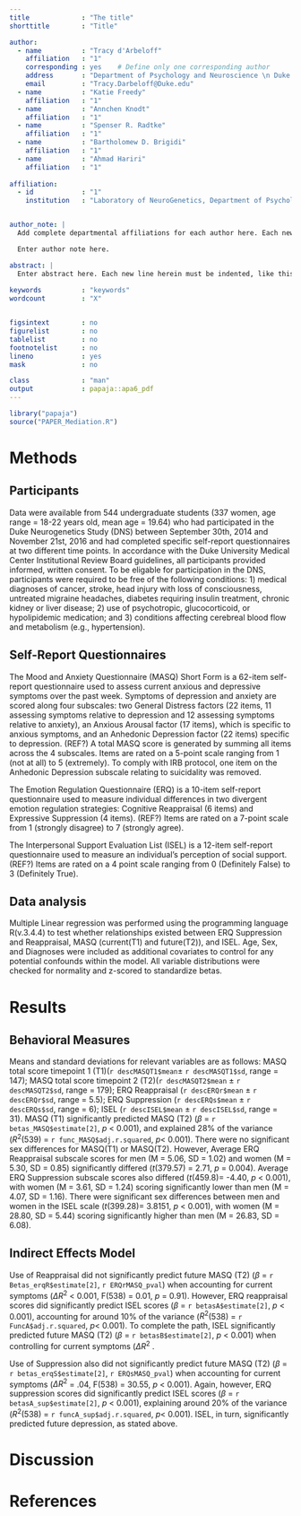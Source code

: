 ```yaml
---
title             : "The title"
shorttitle        : "Title"

author: 
  - name          : "Tracy d'Arbeloff"
    affiliation   : "1"
    corresponding : yes    # Define only one corresponding author
    address       : "Department of Psychology and Neuroscience \n Duke University \n Durham, NC 27708, USA"
    email         : "Tracy.Darbeloff@Duke.edu"
  - name          : "Katie Freedy"
    affiliation   : "1"
  - name          : "Annchen Knodt"
    affiliation   : "1"
  - name          : "Spenser R. Radtke"
    affiliation   : "1"
  - name          : "Bartholomew D. Brigidi"
    affiliation   : "1"
  - name          : "Ahmad Hariri"
    affiliation   : "1"
    
affiliation:
  - id            : "1"
    institution   : "Laboratory of NeuroGenetics, Department of Psychology and Neuroscience, Duke University, Durham, NC 27708, USA"


author_note: |
  Add complete departmental affiliations for each author here. Each new line herein must be indented, like this line.

  Enter author note here.

abstract: |
  Enter abstract here. Each new line herein must be indented, like this line.
  
keywords          : "keywords"
wordcount         : "X"


figsintext        : no
figurelist        : no
tablelist         : no
footnotelist      : no
lineno            : yes
mask              : no

class             : "man"
output            : papaja::apa6_pdf
---
```


```r
library("papaja")
source("PAPER_Mediation.R")
```

# Methods

## Participants
Data were available from 544 undergraduate students (337 women, age range = 18-22 years old, mean age = 19.64) who had participated in the Duke Neurogenetics Study (DNS) between September 30th, 2014 and November 21st, 2016 and had completed specific self-report questionnaires at two different time points. 
In accordance with the Duke University Medical Center Institutional Review Board guidelines, all participants provided informed, written consent. To be eligable for participation in the DNS, participants were required to be free of the following conditions: 1) medical diagnoses of cancer, stroke, head injury with loss of consciousness, untreated migraine headaches, diabetes requiring insulin treatment, chronic kidney or liver disease; 2) use of psychotropic, glucocorticoid, or hypolipidemic medication; and 3) conditions affecting cerebreal blood flow and metabolism (e.g., hypertension).

## Self-Report Questionnaires
The Mood and Anxiety Questionnaire (MASQ) Short Form is a 62-item self-report questionnaire used to assess current anxious and depressive symptoms over the past week. Symptoms of depression and anxiety are scored along four subscales: two General Distress factors (22 items, 11 assessing symptoms relative to depression and 12 assessing symptoms relative to anxiety), an Anxious Arousal factor (17 items), which is specific to anxious symptoms, and an Anhedonic Depression factor (22 items) specific to depression. (REF?)  A total MASQ score is generated by summing all items across the 4 subscales.  Items are rated on a 5-point scale ranging from 1 (not at all) to 5 (extremely).  To comply with IRB protocol, one item on the Anhedonic Depression subscale relating to suicidality was removed.

The Emotion Regulation Questionnaire (ERQ) is a 10-item self-report questionnaire used to measure individual differences in two divergent emotion regulation strategies: Cognitive Reappraisal (6 items) and Expressive Suppression (4 items). (REF?)  Items are rated on a 7-point scale from 1 (strongly disagree) to 7 (strongly agree).

The Interpersonal Support Evaluation List (ISEL) is a 12-item self-report questionnaire used to measure an individual's perception of social support.(REF?) Items are rated on a 4 point scale ranging from 0 (Definitely False) to 3 (Definitely True). 

## Data analysis
Multiple Linear regression was performed using the programming language R(v.3.4.4) to test whether relationships existed between ERQ Suppression and Reappraisal, MASQ (current(T1) and future(T2)), and ISEL. Age, Sex, and Diagnoses were included as additional covariates to control for any potential confounds within the model. All variable distributions were checked for normality and z-scored to standardize betas.

# Results

## Behavioral Measures
Means and standard deviations for relevant variables are as follows: MASQ total score timepoint 1 (T1)(`r descMASQT1$mean`± `r descMASQT1$sd`, range = 147); MASQ total score timepoint 2 (T2)(`r descMASQT2$mean` ± `r descMASQT2$sd`, range = 179); ERQ Reappraisal (`r descERQr$mean` ± `r descERQr$sd`, range = 5.5); ERQ Suppression (`r descERQs$mean` ± `r descERQs$sd`, range = 6); ISEL (`r descISEL$mean` ± `r descISEL$sd`, range = 31). MASQ (T1) significantly predicted MASQ (T2) ($\beta$ = `r betas_MASQ$estimate[2]`, *p* < 0.001), and explained 28% of the variance ($R^2$(539) = `r func_MASQ$adj.r.squared`, *p*< 0.001).
There were no significant sex differences for MASQ(T1) or MASQ(T2). However, Average ERQ Reappraisal subscale scores for men (M = 5.06, SD = 1.02) and women (M = 5.30, SD = 0.85) significantly differed (*t*(379.57) = 2.71, *p* = 0.004). Average ERQ Suppression subscale scores also differed (*t*(459.8)= -4.40, *p* < 0.001), with women (M = 3.61, SD = 1.24) scoring significantly lower than men (M = 4.07, SD = 1.16). There were significant sex differences between men and women in the ISEL scale (*t*(399.28)= 3.8151, *p* < 0.001), with women (M = 28.80, SD = 5.44) scoring significantly higher than men (M = 26.83, SD = 6.08).

## Indirect Effects Model
Use of Reappraisal did not significantly predict future MASQ (T2) ($\beta$ = `r Betas_erqR$estimate[2]`, `r ERQrMASQ_pval`) when accounting for current symptoms ($\Delta R^2$ < 0.001, F(538) = 0.01, *p* = 0.91). However, ERQ reappraisal scores did significantly predict ISEL scores ($\beta$ = `r betasA$estimate[2]`, *p* < 0.001), accounting for around 10% of the variance ($R^2$(538) = `r FuncA$adj.r.squared`, *p*< 0.001). To complete the path, ISEL significantly predicted future MASQ (T2) ($\beta$ = `r betasB$estimate[2]`, *p* < 0.001) when controlling for current symptoms ($\Delta R^2$ .

Use of Suppression also did not significantly predict future MASQ (T2) ($\beta$ = `r betas_erqS$estimate[2]`, `r ERQsMASQ_pval`) when accounting for current symptoms ($\Delta R^2$ = .04, F(538) = 30.55, *p* < 0.001). Again, however, ERQ suppression scores did significantly predict ISEL scores ($\beta$ = `r betasA_sup$estimate[2]`, *p* < 0.001), explaining around 20% of the variance ($R^2$(538) = `r funcA_sup$adj.r.squared`, *p*< 0.001). ISEL, in turn, significantly predicted future depression, as stated above.

# Discussion


\newpage

# References

\begingroup
\setlength{\parindent}{-0.5in}
\setlength{\leftskip}{0.5in}

<div id = "refs"></div>
\endgroup
